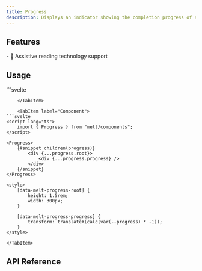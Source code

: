 ```yaml
---
title: Progress
description: Displays an indicator showing the completion progress of a task, typically displayed as a progress bar.
---
```


<Preview client:load />

## Features

<Features>
- 💬 Assistive reading technology support
</Features>

## Usage

<Tabs>
	<TabItem label="Builder">
```svelte
<script lang="ts">
	import { Progress } from "melt/builders";

	const progress = new Progress();
</script>

<div {...progress.root}>
	<div {...progress.progress} />
</div>

<style>
	[data-melt-progress-root] {
		height: 1.5rem;
		width: 300px;
	}

	[data-melt-progress-progress] {
		transform: translateX(calc(var(--progress) * -1));
	}
</style>
```
	</TabItem>

	<TabItem label="Component">
```svelte
<script lang="ts">
	import { Progress } from "melt/components";
</script>

<Progress>
	{#snippet children(progress)}
		<div {...progress.root}>
			<div {...progress.progress} />
		</div>
	{/snippet}
</Progress>

<style>
	[data-melt-progress-root] {
		height: 1.5rem;
		width: 300px;
	}

	[data-melt-progress-progress] {
		transform: translateX(calc(var(--progress) * -1));
	}
</style>
```
	</TabItem>
</Tabs>

## API Reference

<ApiTable entry="Progress" />
